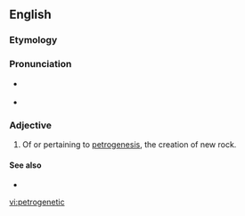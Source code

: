 ==English==


===Etymology===

{{prefix|petro|genetic}}

===Pronunciation===

* {{a|US}} {{IPA|pɛtɹoʊdʒəˈnɛtɪk}}
*{{rhymes|ɛtɪk}}

===Adjective===
{{en-adj|-}}

# {{context|geology|lang=en}} Of or pertaining to [[petrogenesis]], the creation of new rock.

====See also====
*{{pedialite|petrogenesis}}

[[vi:petrogenetic]]